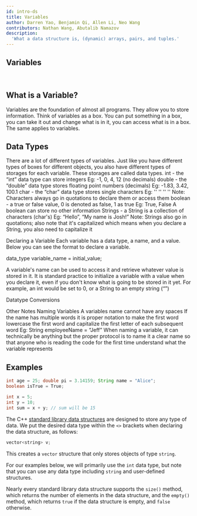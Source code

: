 ```yaml
---
id: intro-ds
title: Variables
author: Darren Yao, Benjamin Qi, Allen Li, Neo Wang
contributors: Nathan Wang, Abutalib Namazov
description:
  'What a data structure is, (dynamic) arrays, pairs, and tuples.'
---
```


## Variables

<br />

## What is a Variable?
Variables are the foundation of almost all programs. They allow you to store information. Think of variables as a box. You can put something in a box, you can take it out and change what is in it, you can access what is in a box. The same applies to variables.

## Data Types
There are a lot of different types of variables. Just like you have different types of boxes for different objects, you also have different types of storages for each variable. These storages are called data types.
int - the “int” data type can store integers
Eg: -1, 0, 4, 12 (no decimals)
double - the “double” data type stores floating point numbers (decimals)
Eg: -1.83, 3.42, 100.1
char - the “char” data type stores single characters
Eg: '' '' '' ''
Note: Characters always go in quotations to declare them or access them
boolean - a true or false value, 0 is denoted as false, 1 as true
Eg: True, False
A boolean can store no other information
Strings - a String is a collection of characters (char's)
Eg: “Hello”, “My name is Josh!”
Note: Strings also go in quotations; also note that it's capitalized which means when you declare a String, you also need to capitalize it

Declaring a Variable
Each variable has a data type, a name, and a value. Below you can see the format to declare a variable.

data_type variable_name = initial_value;

A variable's name can be used to access it and retrieve whatever value is stored in it. It is standard practice to initialize a variable with a value when you declare it, even if you don't know what is going to be stored in it yet. For example, an int would be set to 0, or a String to an empty string (“”)

Datatype Conversions

Other Notes
Naming Variables
A variables name cannot have any spaces
If the name has multiple words it is proper notation to make the first word lowercase the first word and capitalize the first letter of each subsequent word
Eg: String employeeName = “Jeff”
When naming a variable, it can technically be anything but the proper protocol is to name it a clear name so that anyone who is reading the code for the first time understand what the variable represents

## Examples

<LanguageSection>
<JavaSection>

```java
int age = 25; double pi = 3.14159; String name = "Alice";
boolean isTrue = True;

int x = 5;
int y = 10;
int sum = x + y; // sum will be 15 
```

</JavaSection>
<CPPSection />
<PySection />
</LanguageSection>

<LanguageSection>
<CPPSection>

The C++
[standard library data structures](http://www.cplusplus.com/reference/stl/) are
designed to store any type of data. We put the desired data type within the `<>`
brackets when declaring the data structure, as follows:

```cpp
vector<string> v;
```

This creates a `vector` structure that only stores objects of type `string`.

For our examples below, we will primarily use the `int` data type, but note that
you can use any data type including `string` and user-defined structures.

Nearly every standard library data structure supports the `size()` method, which
returns the number of elements in the data structure, and the `empty()` method,
which returns `true` if the data structure is empty, and `false` otherwise.

</CPPSection>
<JavaSection />
<PySection />
</LanguageSection>